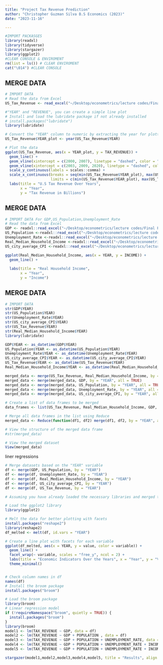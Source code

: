 ```yaml
---
title: "Project Tax Revenue Prediction"
author: "Christopher Guzman Silva B.S Economics (2023)"
date: "2023-11-16"

---
```


```r
#IMPORT PACKASGES
library(readxl)
library(tidyverse)
library(stargazer)
library(ggplot2)
#CLEAR CONSOLE & ENVIROMENT
rm(list = ls()) # CLEAR ENVIROMENT
cat("\014") #CLEAR CONSOLE
```

## MERGE DATA
```r
# IMPORT DATA
# Read the data from Excel
US_Tax_Revenue <- read_excel("~/Desktop/econometrics/lecture codes/Final Project/U.S Tax Revenue by year.xlsx", skip = 8)

#"YEAR" and "REVENUE", you can create a simple line plot
# Install and load the lubridate package if not already installed
# install.packages("lubridate")
library(lubridate)

# Convert the "YEAR" column to numeric by extracting the year for plotting
US_Tax_Revenue$YEAR_plot <- year(US_Tax_Revenue$YEAR)

# Plot the data
ggplot(US_Tax_Revenue, aes(x = YEAR_plot, y = TAX_REVENUE)) +
  geom_line() +
  geom_vline(xintercept = c(2000, 2007), linetype = "dashed", color = "red") +
  geom_vline(xintercept = c(2003, 2009, 2020), linetype = "dashed", color = "green") +
  scale_y_continuous(labels = scales::comma) +
  scale_x_continuous(breaks = seq(min(US_Tax_Revenue$YEAR_plot), max(US_Tax_Revenue$YEAR_plot), by = 4),
                     limits = c(min(US_Tax_Revenue$YEAR_plot), max(US_Tax_Revenue$YEAR_plot))) +
  labs(title = "U.S Tax Revenue Over Years",
       x = "Year",
       y = "Tax Revenue in Billions")


```

## MERGE DATA
```r
# IMPORT DATA For GDP,US_Population,Unemployment_Rate
# Read the data from Excel
GDP <- readxl::read_excel("~/Desktop/econometrics/lecture codes/Final Project/GDP.xls", skip = 10)
US_Population <-readxl::read_excel("~/Desktop/econometrics/lecture codes/Final Project/U_S_Population_1984-2021.xls", skip = 10)
Unemployment_Rate <-readxl::read_excel("~/Desktop/econometrics/lecture codes/Final Project/Unemployment_Rate.xls", skip = 10)
Real_Median_Household_Income <-readxl::read_excel("~/Desktop/econometrics/lecture codes/Final Project/Real_Median_Household_Income_US.xls", skip = 10)
US_city_average_CPI <-readxl::read_excel("~/Desktop/econometrics/lecture codes/Final Project/US_city_average_CPI.xlsx", skip = 11)

ggplot(Real_Median_Household_Income, aes(x = YEAR, y = INCOME)) +
  geom_line() +
  
  labs(title = "Real Household Income",
       x = "Year",
       y = "Income")
```

## MERGE DATA
```r
# IMPORT DATA
str(GDP$YEAR)
str(US_Population$YEAR)
str(Unemployment_Rate$YEAR)
str(US_city_average_CPI$YEAR)
str(US_Tax_Revenue$YEAR)
str(Real_Median_Household_Income$YEAR)
library(lubridate)

GDP$YEAR <- as_datetime(GDP$YEAR)
US_Population$YEAR <- as_datetime(US_Population$YEAR)
Unemployment_Rate$YEAR <- as_datetime(Unemployment_Rate$YEAR)
US_city_average_CPI$YEAR <- as_datetime(US_city_average_CPI$YEAR)
US_Tax_Revenue$YEAR <- as_datetime(US_Tax_Revenue$YEAR)
Real_Median_Household_Income$YEAR <- as_datetime(Real_Median_Household_Income$YEAR)

merged_data <- merge(US_Tax_Revenue, Real_Median_Household_Income, by = "YEAR", all = TRUE)
merged_data <- merge(merged_data, GDP, by = "YEAR", all = TRUE)
merged_data <- merge(merged_data, US_Population, by = "YEAR", all = TRUE)
merged_data <- merge(merged_data, Unemployment_Rate, by = "YEAR", all = TRUE)
merged_data <- merge(merged_data, US_city_average_CPI, by = "YEAR", all = TRUE)

# Create a list of data frames to be merged
data_frames <- list(US_Tax_Revenue, Real_Median_Household_Income, GDP, US_Population, Unemployment_Rate, US_city_average_CPI)

# Merge all data frames in the list using Reduce
merged_data <- Reduce(function(df1, df2) merge(df1, df2, by = "YEAR", all = TRUE), data_frames)

# View the structure of the merged data frame
#str(merged_data)

# View the merged dataset
View(merged_data)


```
liner regressions
```r

# Merge datasets based on the "YEAR" variable
df <- merge(GDP, US_Population, by = "YEAR")
df <- merge(df, Unemployment_Rate, by = "YEAR")
df <- merge(df, Real_Median_Household_Income, by = "YEAR")
df <- merge(df, US_city_average_CPI, by = "YEAR")
df <- merge(df, US_Tax_Revenue, by = "YEAR")

# Assuming you have already loaded the necessary libraries and merged the datasets as described

# Load the ggplot2 library
library(ggplot2)

# Melt the data for better plotting with facets
install.packages("reshape2")
library(reshape2)
df_melted <- melt(df, id.vars = "YEAR")

# Create a line plot with facets for each variable
ggplot(df_melted, aes(x = YEAR, y = value, color = variable)) +
  geom_line() +
  facet_wrap(~ variable, scales = "free_y", ncol = 2) +
  labs(title = "Economic Indicators Over the Years", x = "Year", y = "Value") +
  theme_minimal()


# Check column names in df
names(df)
# Install the broom package
install.packages("broom")

# Load the broom package
library(broom)
# Linear regression model
if (!requireNamespace("broom", quietly = TRUE)) {
  install.packages("broom")
}
library(broom)
model1 <- lm(TAX_REVENUE ~ GDP, data = df)
model2 <- lm(TAX_REVENUE ~ GDP + POPULATION , data = df)
model3 <- lm(TAX_REVENUE ~ GDP + POPULATION + UNEMPLOYMENT_RATE, data = df)
model4 <- lm(TAX_REVENUE ~ GDP + POPULATION + UNEMPLOYMENT_RATE + INCOME, data = df)
model5 <- lm(TAX_REVENUE ~ GDP + POPULATION + UNEMPLOYMENT_RATE + INCOME + CPI, data = df)

stargazer(model1,model2,model3,model4,model5, title = "Results", align =TRUE, type="html", out ="Linear_Regression.html");cat("\014")

```